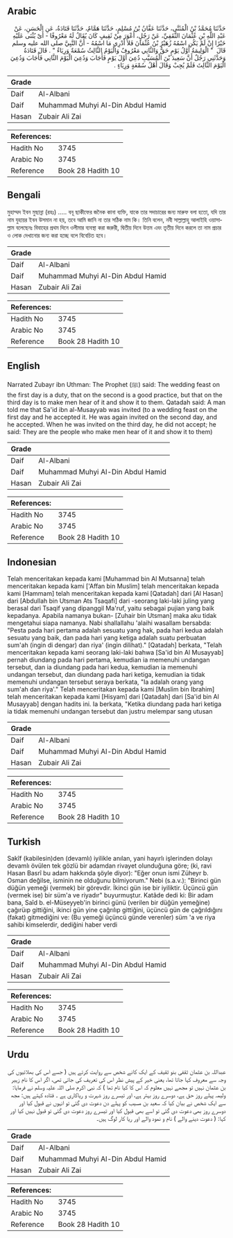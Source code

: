 ## Arabic


<div dir="rtl" lang="ar" style={{fontSize:'larger',backgroundColor:'#f8f9fa',padding:20}}>
حَدَّثَنَا مُحَمَّدُ بْنُ الْمُثَنَّى، حَدَّثَنَا عَفَّانُ بْنُ مُسْلِمٍ، حَدَّثَنَا هَمَّامٌ، حَدَّثَنَا قَتَادَةُ، عَنِ الْحَسَنِ، عَنْ عَبْدِ اللَّهِ بْنِ عُثْمَانَ الثَّقَفِيِّ، عَنْ رَجُلٍ، أَعْوَرَ مِنْ ثَقِيفٍ كَانَ يُقَالُ لَهُ مَعْرُوفًا - أَىْ يُثْنَى عَلَيْهِ خَيْرًا إِنْ لَمْ يَكُنِ اسْمُهُ زُهَيْرُ بْنُ عُثْمَانَ فَلاَ أَدْرِي مَا اسْمُهُ - أَنَّ النَّبِيَّ صلى الله عليه وسلم قَالَ ‏ "‏ الْوَلِيمَةُ أَوَّلُ يَوْمٍ حَقٌّ وَالثَّانِي مَعْرُوفٌ وَالْيَوْمُ الثَّالِثُ سُمْعَةٌ وَرِيَاءٌ ‏"‏ ‏.‏ قَالَ قَتَادَةُ وَحَدَّثَنِي رَجُلٌ أَنَّ سَعِيدَ بْنَ الْمُسَيَّبِ دُعِيَ أَوَّلَ يَوْمٍ فَأَجَابَ وَدُعِيَ الْيَوْمَ الثَّانِي فَأَجَابَ وَدُعِيَ الْيَوْمَ الثَّالِثَ فَلَمْ يُجِبْ وَقَالَ أَهْلُ سُمْعَةٍ وَرِيَاءٍ ‏.‏
</div>
<div style={{backgroundColor:'#f8f9fa',padding:20, marginBottom: 10}}><table> <thead> <tr> <th>Grade</th> <th></th> </tr> </thead> <tbody> <tr><td>Daif</td><td>Al-Albani</td></tr><tr><td>Daif</td><td>Muhammad Muhyi Al-Din Abdul Hamid</td></tr><tr><td>Hasan</td><td>Zubair Ali Zai</td></tr></tbody></table><table> <thead> <tr> <th>References:</th> <th></th> </tr> </thead> <tbody><tr><td>Hadith No</td><td>3745</td></tr><tr><td>Arabic No</td><td>3745</td></tr><tr><td>Reference</td><td>Book 28 Hadith 10</td></tr></tbody></table></div>

## Bengali


<div dir="ltr" lang="bn" style={{fontSize:'larger',backgroundColor:'#f8f9fa',padding:20}}>
মুহাম্মদ ইবন মুছান্না (রহঃ) ..... বনূ ছাকীফের জনৈক কানা ব্যক্তি, যাকে তার সদাচারের জন্য মারুফ বলা হতো, যদি তার নাম যুহায়র ইবন উসমান না হয়, তবে আমি জানি না তার সঠিক নাম কি। তিনি বলেন, নবী সাল্লাল্লাহু আলাইহি ওয়াসাল্লাম বলেছেনঃ বিবাহের প্রথম দিনে ওলীমার ব্যবস্থা করা জরুরী, দ্বিতীয় দিনে উত্তম এবং তৃতীয় দিনে করলে তা নাম প্রচার ও লোক দেখানোর জন্য করা হচ্ছে বলে বিবেচিত হবে।
</div>
<div style={{backgroundColor:'#f8f9fa',padding:20, marginBottom: 10}}><table> <thead> <tr> <th>Grade</th> <th></th> </tr> </thead> <tbody> <tr><td>Daif</td><td>Al-Albani</td></tr><tr><td>Daif</td><td>Muhammad Muhyi Al-Din Abdul Hamid</td></tr><tr><td>Hasan</td><td>Zubair Ali Zai</td></tr></tbody></table><table> <thead> <tr> <th>References:</th> <th></th> </tr> </thead> <tbody><tr><td>Hadith No</td><td>3745</td></tr><tr><td>Arabic No</td><td>3745</td></tr><tr><td>Reference</td><td>Book 28 Hadith 10</td></tr></tbody></table></div>

## English


<div dir="ltr" lang="en" style={{fontSize:'larger',backgroundColor:'#f8f9fa',padding:20}}>
Narrated Zubayr ibn Uthman: The Prophet (ﷺ) said: The wedding feast on the first day is a duty, that on the second is a good practice, but that on the third day is to make men hear of it and show it to them. Qatadah said: A man told me that Sa'id ibn al-Musayyab was invited (to a wedding feast on the first day and he accepted it. He was again invited on the second day, and he accepted. When he was invited on the third day, he did not accept; he said: They are the people who make men hear of it and show it to them)
</div>
<div style={{backgroundColor:'#f8f9fa',padding:20, marginBottom: 10}}><table> <thead> <tr> <th>Grade</th> <th></th> </tr> </thead> <tbody> <tr><td>Daif</td><td>Al-Albani</td></tr><tr><td>Daif</td><td>Muhammad Muhyi Al-Din Abdul Hamid</td></tr><tr><td>Hasan</td><td>Zubair Ali Zai</td></tr></tbody></table><table> <thead> <tr> <th>References:</th> <th></th> </tr> </thead> <tbody><tr><td>Hadith No</td><td>3745</td></tr><tr><td>Arabic No</td><td>3745</td></tr><tr><td>Reference</td><td>Book 28 Hadith 10</td></tr></tbody></table></div>

## Indonesian


<div dir="ltr" lang="id" style={{fontSize:'larger',backgroundColor:'#f8f9fa',padding:20}}>
Telah menceritakan kepada kami [Muhammad bin Al Mutsanna] telah menceritakan kepada kami ['Affan bin Muslim] telah menceritakan kepada kami [Hammam] telah menceritakan kepada kami [Qatadah] dari [Al Hasan] dari [Abdullah bin Utsman Ats Tsaqafi] dari -seorang laki-laki juling yang berasal dari Tsaqif yang dipanggil Ma'ruf, yaitu sebagai pujian yang baik kepadanya. Apabila namanya bukan- [Zuhair bin Utsman] maka aku tidak mengetahui siapa namanya. Nabi shallallahu 'alaihi wasallam bersabda: "Pesta pada hari pertama adalah sesuatu yang hak, pada hari kedua adalah sesuatu yang baik, dan pada hari yang ketiga adalah suatu perbuatan sum'ah (ingin di dengar) dan riya' (ingin dilihat)." [Qatadah] berkata, "Telah menceritakan kepada kami seorang laki-laki bahwa [Sa'id bin Al Musayyab] pernah diundang pada hari pertama, kemudian ia memenuhi undangan tersebut, dan ia diundang pada hari kedua, kemudian ia memenuhi undangan tersebut, dan diundang pada hari ketiga, kemudian ia tidak memenuhi undangan tersebut seraya berkata, "Ia adalah orang yang sum'ah dan riya'." Telah menceritakan kepada kami [Muslim bin Ibrahim] telah menceritakan kepada kami [Hisyam] dari [Qatadah] dari [Sa'id bin Al Musayyab] dengan hadits ini. Ia berkata, "Ketika diundang pada hari ketiga ia tidak memenuhi undangan tersebut dan justru melempar sang utusan
</div>
<div style={{backgroundColor:'#f8f9fa',padding:20, marginBottom: 10}}><table> <thead> <tr> <th>Grade</th> <th></th> </tr> </thead> <tbody> <tr><td>Daif</td><td>Al-Albani</td></tr><tr><td>Daif</td><td>Muhammad Muhyi Al-Din Abdul Hamid</td></tr><tr><td>Hasan</td><td>Zubair Ali Zai</td></tr></tbody></table><table> <thead> <tr> <th>References:</th> <th></th> </tr> </thead> <tbody><tr><td>Hadith No</td><td>3745</td></tr><tr><td>Arabic No</td><td>3745</td></tr><tr><td>Reference</td><td>Book 28 Hadith 10</td></tr></tbody></table></div>

## Turkish


<div dir="ltr" lang="tr" style={{fontSize:'larger',backgroundColor:'#f8f9fa',padding:20}}>
Sakîf (kabilesin)den (devamlı) iyilikle anılan, yani hayırlı işlerinden dolayı devamlı övülen tek gözlü bir adamdan rivayet olunduğuna göre; (ki, ravi Hasan Basrî bu adam hakkında şöyle diyor): "Eğer onun ismi Züheyr b. Osman değilse, isminin ne olduğunu bilmiyorum." Nebi (s.a.v.): "Birinci gün düğün yemeği (vermek) bir görevdir. İkinci gün ise bir iyiliktir. Üçüncü gün (vermek ise) bir süm'a ve riyadır" buyurmuştur. Katâde dedi ki: Bir adam bana, Saîd b. el-Müseyyeb'in birinci günü (verilen bir düğün yemeğine) çağırüıp gittiğini, ikinci gün yine çağrılıp gittiğini, üçüncü gün de çağrıldığını (fakat) gitmediğini ve: (Bu yemeği üçüncü günde verenler) süm 'a ve riya sahibi kimselerdir, dediğini haber verdi
</div>
<div style={{backgroundColor:'#f8f9fa',padding:20, marginBottom: 10}}><table> <thead> <tr> <th>Grade</th> <th></th> </tr> </thead> <tbody> <tr><td>Daif</td><td>Al-Albani</td></tr><tr><td>Daif</td><td>Muhammad Muhyi Al-Din Abdul Hamid</td></tr><tr><td>Hasan</td><td>Zubair Ali Zai</td></tr></tbody></table><table> <thead> <tr> <th>References:</th> <th></th> </tr> </thead> <tbody><tr><td>Hadith No</td><td>3745</td></tr><tr><td>Arabic No</td><td>3745</td></tr><tr><td>Reference</td><td>Book 28 Hadith 10</td></tr></tbody></table></div>

## Urdu


<div dir="rtl" lang="ur" style={{fontSize:'larger',backgroundColor:'#f8f9fa',padding:20}}>
عبداللہ بن عثمان ثقفی بنو ثقیف کے ایک کانے شخص سے روایت کرتے ہیں ( جسے اس کی بھلائیوں کی وجہ سے معروف کہا جاتا تھا، یعنی خیر کے پیش نظر اس کی تعریف کی جاتی تھی، اگر اس کا نام زہیر بن عثمان نہیں تو مجھے نہیں معلوم کہ اس کا کیا نام تھا ) کہ نبی اکرم صلی اللہ علیہ وسلم نے فرمایا: ولیمہ پہلے روز حق ہے، دوسرے روز بہتر ہے، اور تیسرے روز شہرت و ریاکاری ہے ۔ قتادہ کہتے ہیں: مجھ سے ایک شخص نے بیان کیا کہ سعید بن مسیب کو پہلے دن دعوت دی گئی تو انہوں نے قبول کیا اور دوسرے روز بھی دعوت دی گئی تو اسے بھی قبول کیا اور تیسرے روز دعوت دی گئی تو قبول نہیں کیا اور کہا: ( دعوت دینے والے ) نام و نمود والے اور ریا کار لوگ ہیں۔
</div>
<div style={{backgroundColor:'#f8f9fa',padding:20, marginBottom: 10}}><table> <thead> <tr> <th>Grade</th> <th></th> </tr> </thead> <tbody> <tr><td>Daif</td><td>Al-Albani</td></tr><tr><td>Daif</td><td>Muhammad Muhyi Al-Din Abdul Hamid</td></tr><tr><td>Hasan</td><td>Zubair Ali Zai</td></tr></tbody></table><table> <thead> <tr> <th>References:</th> <th></th> </tr> </thead> <tbody><tr><td>Hadith No</td><td>3745</td></tr><tr><td>Arabic No</td><td>3745</td></tr><tr><td>Reference</td><td>Book 28 Hadith 10</td></tr></tbody></table></div>